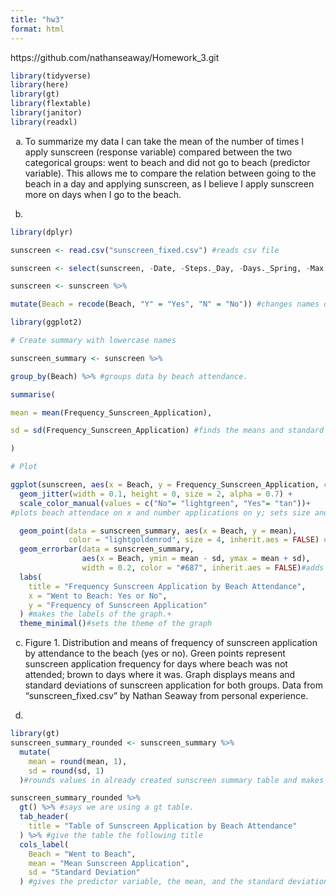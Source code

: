 ```yaml
---
title: "hw3"
format: html
---
```


https://github.com/nathanseaway/Homework_3.git

```r
library(tidyverse)
library(here)
library(gt)
library(flextable)
library(janitor)
library(readxl)

```

a.
To summarize my data I can take the mean of the number of times I apply sunscreen (response variable) compared between the two categorical groups: went to beach and did not go to beach (predictor variable). This allows me to compare the relation between going to the beach in a day and applying sunscreen, as I believe I apply sunscreen more on days when I go to the beach. 

b.
```r
library(dplyr)

sunscreen <- read.csv("sunscreen_fixed.csv") #reads csv file

sunscreen <- select(sunscreen, -Date, -Steps._Day, -Days._Spring, -Max._UV, -Max._Temp) #removes all variables besides suncreen application amount and beach attendance from file.

sunscreen <- sunscreen %>%

mutate(Beach = recode(Beach, "Y" = "Yes", "N" = "No")) #changes names of variable from y and n to yes and no.

library(ggplot2)

# Create summary with lowercase names

sunscreen_summary <- sunscreen %>%

group_by(Beach) %>% #groups data by beach attendance. 

summarise(

mean = mean(Frequency_Sunscreen_Application),

sd = sd(Frequency_Sunscreen_Application) #finds the means and standard deviation of sunscreen application by this grouping. 

)

# Plot

ggplot(sunscreen, aes(x = Beach, y = Frequency_Sunscreen_Application, color = Beach)) +
  geom_jitter(width = 0.1, height = 0, size = 2, alpha = 0.7) +
  scale_color_manual(values = c("No"= "lightgreen", "Yes"= "tan"))+
#plots beach attendace on x and number applications on y; sets size and appearance/color of data points.

  geom_point(data = sunscreen_summary, aes(x = Beach, y = mean),
             color = "lightgoldenrod", size = 4, inherit.aes = FALSE) #makes the mean points appear on graph +
  geom_errorbar(data = sunscreen_summary,
                aes(x = Beach, ymin = mean - sd, ymax = mean + sd),
                width = 0.2, color = "#687", inherit.aes = FALSE)#adds error bars of means to graph. +
  labs(
    title = "Frequency Sunscreen Application by Beach Attendance",
    x = "Went to Beach: Yes or No",
    y = "Frequency of Sunscreen Application"
  ) #makes the labels of the graph.+
  theme_minimal()#sets the theme of the graph

```
c.
Figure 1. Distribution and means of frequency of sunscreen application by attendance to the beach (yes or no). Green points represent sunscreen application frequency for days where beach was not attended; brown to days where it was. Graph displays means and standard deviations of sunscreen application for both groups. Data from "sunscreen_fixed.csv" by Nathan Seaway from personal experience.

d.
```r
library(gt)
sunscreen_summary_rounded <- sunscreen_summary %>%
  mutate(
    mean = round(mean, 1),
    sd = round(sd, 1)
  )#rounds values in already created sunscreen summary table and makes it a new file. 

sunscreen_summary_rounded %>%
  gt() %>% #says we are using a gt table.
  tab_header(
    title = "Table of Sunscreen Application by Beach Attendance"
  ) %>% #give the table the following title
  cols_label(
    Beach = "Went to Beach",
    mean = "Mean Sunscreen Application",
    sd = "Standard Deviation"
  ) #gives the predictor variable, the mean, and the standard deviation titles new names. 
```

